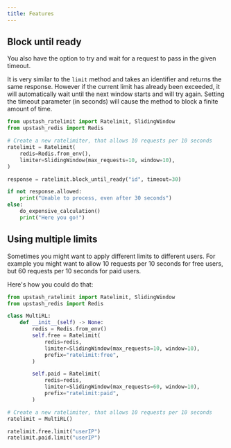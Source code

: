 ```yaml
---
title: Features
---
```


## Block until ready

You also have the option to try and wait for a request to pass in the given timeout.

It is very similar to the `limit` method and takes an identifier and returns the same 
response. However if the current limit has already been exceeded, it will automatically 
wait until the next window starts and will try again. Setting the timeout parameter (in seconds) will cause the method to block a finite amount of time.

```python
from upstash_ratelimit import Ratelimit, SlidingWindow
from upstash_redis import Redis

# Create a new ratelimiter, that allows 10 requests per 10 seconds
ratelimit = Ratelimit(
    redis=Redis.from_env(),
    limiter=SlidingWindow(max_requests=10, window=10),
)

response = ratelimit.block_until_ready("id", timeout=30)

if not response.allowed:
    print("Unable to process, even after 30 seconds")
else:
    do_expensive_calculation()
    print("Here you go!")
```


## Using multiple limits
Sometimes you might want to apply different limits to different users. For example you might want to allow 10 requests per 10 seconds for free users, but 60 requests per 10 seconds for paid users.

Here's how you could do that:

```python
from upstash_ratelimit import Ratelimit, SlidingWindow
from upstash_redis import Redis

class MultiRL:
    def __init__(self) -> None:
        redis = Redis.from_env()
        self.free = Ratelimit(
            redis=redis,
            limiter=SlidingWindow(max_requests=10, window=10),
            prefix="ratelimit:free",
        )

        self.paid = Ratelimit(
            redis=redis,
            limiter=SlidingWindow(max_requests=60, window=10),
            prefix="ratelimit:paid",
        )

# Create a new ratelimiter, that allows 10 requests per 10 seconds
ratelimit = MultiRL()

ratelimit.free.limit("userIP")
ratelimit.paid.limit("userIP")
```